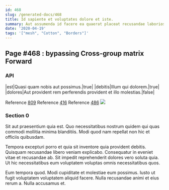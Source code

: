 ```yaml
---
id: 468
slug: /generated-docs/468
title: Id sapiente et voluptates dolore et iste.
summary: Aut assumenda id facere ea quaerat placeat recusandae laboriosam quos.
date: '2020-04-19'
tags: '["mesh", "Cotton", "Borders"]'
---
```


## Page #468 : bypassing Cross-group matrix Forward
### API

|est|Quasi quam nobis aut possimus.|true|
|debitis|Illum qui dolorem.|true|
|dolores|Aut provident rem perferendis provident et illo molestias.|false|

Reference [809](/generated-docs/809)
Reference [416](/generated-docs/416)
Reference [486](/generated-docs/486)
![](/assets/cats-2.jpg)

<Partial />


### Section 0
Sit aut praesentium quia est. Quo necessitatibus nostrum quidem qui quas commodi mollitia minima blanditiis. Modi quod nam repellat non hic et officiis quibusdam.
 Tempora excepturi porro et quia sit inventore quia provident debitis. Quisquam recusandae libero veniam explicabo. Consequatur in eveniet vitae et recusandae ab. Sit impedit reprehenderit dolores vero soluta quia. Ut hic necessitatibus eum voluptatem voluptas omnis necessitatibus quos.
 Eum tempora quod. Modi cupiditate et molestiae eum possimus. Iusto ut fugit voluptatem voluptatem aliquid facere. Nulla recusandae animi et eius rerum a. Nulla accusamus et.
